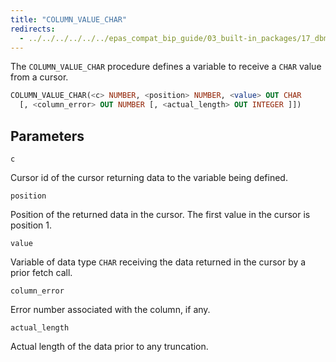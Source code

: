 ```yaml
---
title: "COLUMN_VALUE_CHAR"
redirects:
  - ../../../../../../epas_compat_bip_guide/03_built-in_packages/17_dbms_sql/06_column_value_char #generated for docs/epas/reorg-role-use-case-mode
---
```


The `COLUMN_VALUE_CHAR` procedure defines a variable to receive a `CHAR` value from a cursor.

```sql
COLUMN_VALUE_CHAR(<c> NUMBER, <position> NUMBER, <value> OUT CHAR
  [, <column_error> OUT NUMBER [, <actual_length> OUT INTEGER ]])
```

## Parameters

`c`

 Cursor id of the cursor returning data to the variable being defined.

`position`

 Position of the returned data in the cursor. The first value in the cursor is position 1.

`value`

 Variable of data type `CHAR` receiving the data returned in the cursor by a prior fetch call.

`column_error`

 Error number associated with the column, if any.

`actual_length`

 Actual length of the data prior to any truncation.
